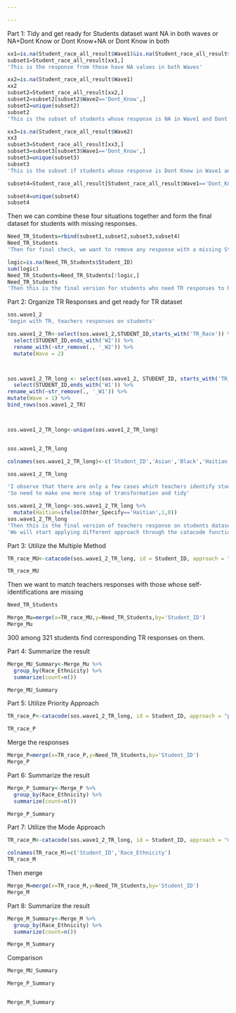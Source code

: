 ```yaml
---

---
```


Part 1: Tidy and get ready for Students dataset 
want NA in both waves or NA+Dont Know or Dont Know+NA or Dont Know in both 

```r
xx1=is.na(Student_race_all_result$Wave1)&is.na(Student_race_all_result$Wave2)
subset1=Student_race_all_result[xx1,]   
'This is the response from those have NA values in both Waves'
```


```r
xx2=is.na(Student_race_all_result$Wave1)
xx2
subset2=Student_race_all_result[xx2,] 
subset2=subset2[subset2$Wave2=='Dont_Know',]
subset2=unique(subset2)
subset2                                  
'This is the subset of students whose response is NA in Wave1 and Dont Know in Wave2'
```

```r
xx3=is.na(Student_race_all_result$Wave2)
xx3
subset3=Student_race_all_result[xx3,] 
subset3=subset3[subset3$Wave1=='Dont_Know',]
subset3=unique(subset3)
subset3
'This is the subset if students whose response is Dont Know in Wave1 and NA in Wave2'
```

```r

subset4=Student_race_all_result[Student_race_all_result$Wave1=='Dont_Know'&Student_race_all_result$Wave2=='Dont_Know',] 

subset4=unique(subset4)
subset4
```
Then we can combine these four situations together and form the final dataset for students with missing responses.

```r
Need_TR_Students=rbind(subset1,subset2,subset3,subset4)
Need_TR_Students
'Then for final check, we want to remove any response with a missing Student ID'

logic=is.na(Need_TR_Students$Student_ID)
sum(logic)
Need_TR_Students=Need_TR_Students[!logic,]
Need_TR_Students
'Then this is the final version for students who need TR responses to help us identify their races'
```




Part 2: Organize TR Responses and get ready for TR dataset

```r
sos.wave1_2
'begin with TR, teachers responses on students'

sos.wave1_2_TR<-select(sos.wave1_2,STUDENT_ID,starts_with('TR_Race')) %>%
  select(STUDENT_ID,ends_with('W2')) %>%
  rename_with(~str_remove(., '_W2')) %>%
  mutate(Wave = 2)



sos.wave1_2_TR_long <- select(sos.wave1_2, STUDENT_ID, starts_with('TR_Race')) %>%
  select(STUDENT_ID,ends_with('W1')) %>%
rename_with(~str_remove(., '_W1')) %>%
mutate(Wave = 1) %>%
bind_rows(sos.wave1_2_TR)



sos.wave1_2_TR_long<-unique(sos.wave1_2_TR_long)


sos.wave1_2_TR_long
```



```r
colnames(sos.wave1_2_TR_long)<-c('Student_ID','Asian','Black','Haitian','Hispanic','Native','Pac_Island','White','Other','Other_Specify','Wave')

sos.wave1_2_TR_long

'I observe that there are only a few cases which teachers identify students as Haitian but did not label them as Haitian in the survey'
'So need to make one more step of transformation and tidy'

sos.wave1_2_TR_long<-sos.wave1_2_TR_long %>%
  mutate(Haitian=ifelse(Other_Specify=='Haitian',1,0))
sos.wave1_2_TR_long
'Then this is the final version of teachers response on students dataset'
'We will start applying different approach through the catacode function'
```


Part 3: Utilize the Multiple Method

```r
TR_race_MU<-catacode(sos.wave1_2_TR_long, id = Student_ID, approach = "multiple", Asian:Other, time=Wave,new.name = "Race_Ethnicity")

TR_race_MU
```

Then we want to match teachers responses with those whose self-identifications are missing

```r
Need_TR_Students

Merge_Mu=merge(x=TR_race_MU,y=Need_TR_Students,by='Student_ID')
Merge_Mu
```
300 among 321 students find corresponding TR responses on them.


Part 4: Summarize the result
```r
Merge_MU_Summary<-Merge_Mu %>%
  group_by(Race_Ethnicity) %>%
  summarize(count=n())

Merge_MU_Summary

```

Part 5: Utilize Priority Approach
```r
TR_race_P<-catacode(sos.wave1_2_TR_long, id = Student_ID, approach = "priority", Asian:Other,priority = c('Hispanic','Haitian'), time=Wave,new.name = "Race_Ethnicity")

TR_race_P
```

Merge the responses
```r
Merge_P=merge(x=TR_race_P,y=Need_TR_Students,by='Student_ID')
Merge_P
```

Part 6: Summarize the result
```r
Merge_P_Summary<-Merge_P %>%
  group_by(Race_Ethnicity) %>%
  summarize(count=n())

Merge_P_Summary

```


Part 7: Utilize the Mode Approach

```r
TR_race_M<-catacode(sos.wave1_2_TR_long, id = Student_ID, approach = "mode", Asian:Other,priority = c('Hispanic','Haitian'), time=Wave,new.name = "Race_Ethnicity")

colnames(TR_race_M)=c('Student_ID','Race_Ethnicity')
TR_race_M
```
Then merge
```r
Merge_M=merge(x=TR_race_M,y=Need_TR_Students,by='Student_ID')
Merge_M
```

Part 8: Summarize the result
```r
Merge_M_Summary<-Merge_M %>%
  group_by(Race_Ethnicity) %>%
  summarize(count=n())

Merge_M_Summary
```


Comparison
```r

Merge_MU_Summary

Merge_P_Summary


Merge_M_Summary
```

